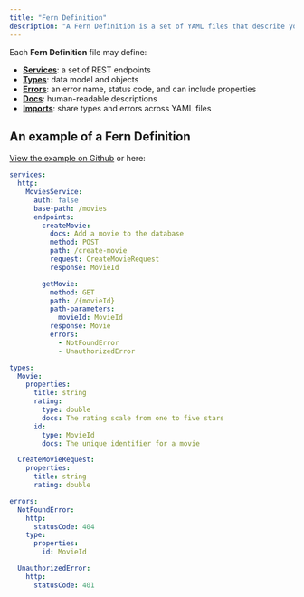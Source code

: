 ```yaml
---
title: "Fern Definition"
description: "A Fern Definition is a set of YAML files that describe your API."
---
```


Each **Fern Definition** file may define:

- **[Services](/definition/services)**: a set of REST endpoints
- **[Types](/definition/types)**: data model and objects
- **[Errors](/definition/errors)**: an error name, status code, and can include
  properties
- **[Docs](/definition)**: human-readable descriptions
- **[Imports](/definition/imports)**: share types and errors across YAML files

## An example of a Fern Definition

[View the example on Github](https://github.com/fern-api/fern-examples/blob/main/fern/api/definition/)
or here:

```yml
services:
  http:
    MoviesService:
      auth: false
      base-path: /movies
      endpoints:
        createMovie:
          docs: Add a movie to the database
          method: POST
          path: /create-movie
          request: CreateMovieRequest
          response: MovieId

        getMovie:
          method: GET
          path: /{movieId}
          path-parameters:
            movieId: MovieId
          response: Movie
          errors:
            - NotFoundError
            - UnauthorizedError

types:
  Movie:
    properties:
      title: string
      rating:
        type: double
        docs: The rating scale from one to five stars
      id:
        type: MovieId
        docs: The unique identifier for a movie

  CreateMovieRequest:
    properties:
      title: string
      rating: double

errors:
  NotFoundError:
    http:
      statusCode: 404
    type:
      properties:
        id: MovieId

  UnauthorizedError:
    http:
      statusCode: 401
```
